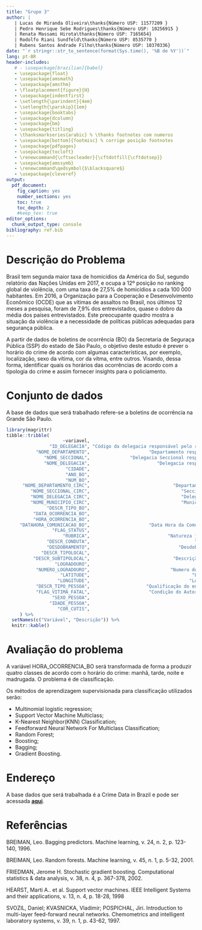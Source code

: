 ```yaml
---
title: "Grupo 3"
author: |
   | Lucas de Miranda Oliveira\thanks{Número USP: 11577209 }
   | Pedro Henrique Sebe Rodrigues\thanks{Número USP: 10256915 }
   | Renata Massami Hirota\thanks{Número USP: 7165654}
   | Rodolfo Riani Sundfeld\thanks{Número USP: 8535770 }
   | Rubens Santos Andrade Filho\thanks{Número USP: 10370336}
date: "`r stringr::str_to_sentence(format(Sys.time(), '%B de %Y'))`"
lang: pt-BR
header-includes:
   # - \usepackage[brazilian]{babel}
   - \usepackage{float}
   - \usepackage{amsmath}
   - \usepackage{amsthm}
   - \floatplacement{figure}{H}
   - \usepackage{indentfirst}
   - \setlength{\parindent}{4em}
   - \setlength{\parskip}{1em}
   - \usepackage{booktabs}
   - \usepackage{dcolumn}
   - \usepackage{bm}
   - \usepackage{titling}
   - \thanksmarkseries{arabic} % \thanks footnotes com numeros
   - \usepackage[bottom]{footmisc} % corrige posição footnotes
   - \usepackage{pdfpages}
   - \usepackage{tocloft}
   - \renewcommand{\cftsecleader}{\cftdotfill{\cftdotsep}}
   - \usepackage{amssymb}
   - \renewcommand\qedsymbol{$\blacksquare$}
   - \usepackage{cleveref}
output: 
  pdf_document: 
    fig_caption: yes
    number_sections: yes
    toc: true
    toc_depth: 2
    #keep_tex: true
editor_options: 
  chunk_output_type: console
bibliography: ref.bib
---
```


\pagebreak

# Descrição do Problema 

Brasil tem segunda maior taxa de homicídios da América do Sul, segundo relatório das Nações Unidas em 2017,  e ocupa a 12º posição no ranking global de violência, com uma taxa de 27,5% de homicídios a cada 100 000 habitantes. Em 2016,  a Organização para a Cooperação e Desenvolvimento Econômico (OCDE) que as vítimas de assaltos no Brasil, nos últimos 12 meses a pesquisa, foram de 7,9% dos entrevistados, quase o dobro da média dos países entrevistados. Este preocupante quadro mostra a situação da violência e a necessidade de políticas públicas adequadas para segurança pública.


 A partir de dados de boletins de ocorrência (BO) da Secretaria de Seguraça Pública (SSP) do estado de São Paulo, o objetivo deste estudo é prever <!--a tipificação dos crimes reportados,--> o horário do crime de acordo com algumas características, por exemplo, localização, sexo da vítima, cor da vítma, entre outros. Visando, dessa forma, identificar quais os horários das ocorrências de acordo com a tipologia do crime e  assim fornecer insights para o policiamento.  <!--poder identificar que tipos de crimes deveriam receber maior atenção por parte do policiamento.-->

# Conjunto de dados

A base de dados que será trabalhado refere-se a boletins de ocorrência na Grande São Paulo.


```r
library(magrittr)
tibble::tribble(
                     ~variavel,                                                    ~descricao,
                "ID_DELEGACIA", "Código da delegacia responsável pelo registro da ocorrencia",
           "NOME_DEPARTAMENTO",                      "Departamento responsável pelo registro",
              "NOME_SECCIONAL",               "Delegacia Seccional responsável pelo registro",
              "NOME_DELEGACIA",                         "Delegacia responsável pelo registro",
                      "CIDADE",                                          "Cidade de Registro",
                      "ANO_BO",                                           "Ano da ocorrencia",
                      "NUM_BO",                                                "Número do BO",
      "NOME_DEPARTAMENTO_CIRC",                               "Departamento de Circunscrição",
         "NOME_SECCIONAL_CIRC",                                  "Seccional de Circunscrição",
         "NOME_DELEGACIA_CIRC",                                  "Delegacia de Circunscrição",
         "NOME_MUNICIPIO_CIRC",                                  "Município de Circunscrição",
               "DESCR_TIPO_BO",                                           "Tipo de Documento",
          "DATA_OCORRENCIA_BO",                                          "Data da Ocorrência",
          "HORA_OCORRENCIA_BO",                                          "Hora da Ocorrência",
     "DATAHORA_COMUNICACAO_BO",                      "Data Hora da Comunicação da Ocorrência",
                 "FLAG_STATUS",                                        "Status da Ocorrência",
                     "RUBRICA",                             "Natureza jurídica da ocorrência",
               "DESCR_CONDUTA",                                       "Conduta na Ocorrência",
               "DESDOBRAMENTO",                                 "Desdobramento na Ocorrência",
             "DESCR_TIPOLOCAL",                                               "Tipo de Local",
          "DESCR_SUBTIPOLOCAL",                               "Descrição do subTipo de local",
                  "LOGRADOURO",                                        "Logradouro dos fatos",
           "NUMERO_LOGRADOURO",                              "Numero do Logradouro dos fatos",
                    "LATITUDE",                                      "Latitude da Ocorrência",
                   "LONGITUDE",                                     "Longitude da Ocorrência",
           "DESCR_TIPO_PESSOA",                     "Qualificação do envolvido na ocorrência",
           "FLAG_VITIMA_FATAL",                      "Condição do Autor / Vítma na corrência",
                 "SEXO_PESSOA",                                                        "Sexo",
                "IDADE_PESSOA",                                                       "Idade",
                   "COR_CUTIS",                                                 "Cor da Pele"
     ) %>% 
  setNames(c("Variável", "Descrição")) %>% 
  knitr::kable()
```

# Avaliação do problema

A variável HORA_OCORRENCIA_BO será transformada de forma a produzir quatro classes de acordo com o horário do crime: manhã, tarde, noite e madrugada. O problema é de classificação.

Os  métodos de aprendizagem supervisionada para classificação utilizados serão:

-  Multinomial logistic regression;
- Support Vector Machine Multiclass;
- K-Nearest Neighbor(KNN) Classification;
- Feedforward Neural Network For Multiclass Classification;
- Random Forest;
- Boosting;
- Bagging;
- Gradient Boosting.


# Endereço
<!-- Endereço da competição ou da página onde o problema est á descrito --> 
A base dados que será  trabalhada é a Crime Data in Brazil e pode ser acessada  [**aqui**](https://www.kaggle.com/inquisitivecrow/crime-data-in-brazil).

# Referências

BREIMAN, Leo. Bagging predictors. Machine learning, v. 24, n. 2, p. 123-140, 1996.

BREIMAN, Leo. Random forests. Machine learning, v. 45, n. 1, p. 5-32, 2001.

FRIEDMAN, Jerome H. Stochastic gradient boosting. Computational statistics & data analysis, v.  38, n. 4, p. 367-378, 2002.

HEARST, Marti A.. et al. Support vector machines. IEEE Intelligent Systems and their applications, v. 13, n. 4, p. 18-28, 1998

SVOZIL, Daniel; KVASNICKA, Vladimir; POSPICHAL, Jiri. Introduction to multi-layer feed-forward neural networks. Chemometrics and intelligent laboratory systems, v. 39, n. 1, p. 43-62, 1997.
